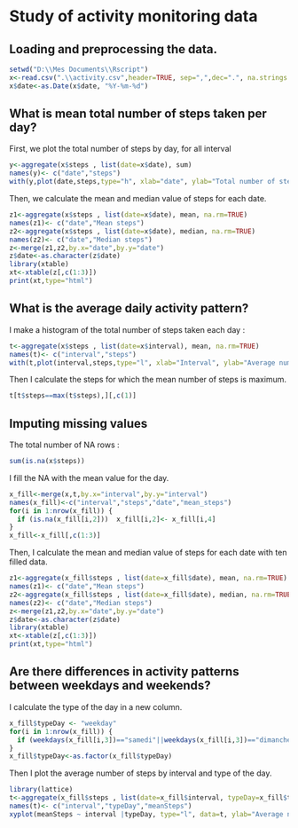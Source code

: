 Study of activity monitoring data
=================================

## Loading and preprocessing the data.

```r
setwd("D:\\Mes Documents\\Rscript")
x<-read.csv(".\\activity.csv",header=TRUE, sep=",",dec=".", na.strings = "NA")
x$date<-as.Date(x$date, "%Y-%m-%d")
```
## What is mean total number of steps taken per day?
First, we plot the total number of steps by day, for all interval
```r
y<-aggregate(x$steps , list(date=x$date), sum)
names(y)<- c("date","steps")
with(y,plot(date,steps,type="h", xlab="date", ylab="Total number of steps"))
```

Then, we calculate the mean and median value of steps for each date.
```r
z1<-aggregate(x$steps , list(date=x$date), mean, na.rm=TRUE)
names(z1)<- c("date","Mean steps")
z2<-aggregate(x$steps , list(date=x$date), median, na.rm=TRUE)
names(z2)<- c("date","Median steps")
z<-merge(z1,z2,by.x="date",by.y="date")
z$date<-as.character(z$date)
library(xtable)
xt<-xtable(z[,c(1:3)])
print(xt,type="html")
```
## What is the average daily activity pattern?
I make a histogram of the total number of steps taken each day :
```r
t<-aggregate(x$steps , list(date=x$interval), mean, na.rm=TRUE)
names(t)<- c("interval","steps")
with(t,plot(interval,steps,type="l", xlab="Interval", ylab="Average number of steps"))
```

Then I calculate the steps for which the mean number of steps is maximum.
```r
t[t$steps==max(t$steps),][,c(1)]
```
## Imputing missing values

The total number of NA rows :
```r
sum(is.na(x$steps))
```

I fill the NA with the mean value for the day.

```r
x_fill<-merge(x,t,by.x="interval",by.y="interval")
names(x_fill)<-c("interval","steps","date","mean_steps")
for(i in 1:nrow(x_fill)) {
  if (is.na(x_fill[i,2]))  x_fill[i,2]<- x_fill[i,4]
} 
x_fill<-x_fill[,c(1:3)]
```

Then, I calculate the mean and median value of steps for each date with ten filled data.

```r
z1<-aggregate(x_fill$steps , list(date=x_fill$date), mean, na.rm=TRUE)
names(z1)<- c("date","Mean steps")
z2<-aggregate(x_fill$steps , list(date=x_fill$date), median, na.rm=TRUE)
names(z2)<- c("date","Median steps")
z<-merge(z1,z2,by.x="date",by.y="date")
z$date<-as.character(z$date)
library(xtable)
xt<-xtable(z[,c(1:3)])
print(xt,type="html")
```

## Are there differences in activity patterns between weekdays and weekends?
I calculate the type of the day in a new column.
```r
x_fill$typeDay <- "weekday"
for(i in 1:nrow(x_fill)) {
  if (weekdays(x_fill[i,3])=="samedi"||weekdays(x_fill[i,3])=="dimanche")  x_fill[i,4]<- "weekend"
} 
x_fill$typeDay<-as.factor(x_fill$typeDay)
```

Then I plot the average number of steps by interval and type of the day.
```r
library(lattice)
t<-aggregate(x_fill$steps , list(date=x_fill$interval, typeDay=x_fill$typeDay), mean, na.rm=TRUE)
names(t)<- c("interval","typeDay","meanSteps")
xyplot(meanSteps ~ interval |typeDay, type="l", data=t, ylab="Average number of steps",layout = c(1, 2))

```


